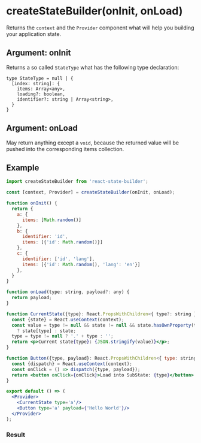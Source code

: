 
# createStateBuilder(onInit, onLoad)

Returns the `context` and the `Provider` component what will help you building your application state.

<Props of={createStateBuilder} />

## Argument: onInit

Returns a so called `StateType` what has the following type declaration:

```
type StateType = null | {
  [index: string]: {
    items: Array<any>,
    loading?: boolean,
    identifier?: string | Array<string>,
  }
}
```

## Argument: onLoad

May return anything except a `void`, because the returned value will be pushed into the corresponding items collection.

<Props of={onLoad} />

## Example

```jsx
import createStateBuilder from 'react-state-builder';

const [context, Provider] = createStateBuilder(onInit, onLoad);

function onInit() {
  return {
    a: {
      items: [Math.random()]
    },
    b: {
      identifier: 'id',
      items: [{'id': Math.random()}]
    },
    c: {
      identifier: ['id', 'lang'],
      items: [{'id': Math.random(), 'lang': 'en'}]
    },
  }
}

function onLoad(type: string, payload?: any) {
  return payload;
}

function CurrentState({type}: React.PropsWithChildren<{ type?: string }>) {
  const {state} = React.useContext(context);
  const value = type != null && state != null && state.hasOwnProperty(type)
    ? state[type] : state;
  type = type != null ? '.' + type : '';
  return <p>Current state{type}: {JSON.stringify(value)}</p>;
}

function Button({type, payload}: React.PropsWithChildren<{ type: string, payload: any }>) {
  const {dispatch} = React.useContext(context);
  const onClick = () => dispatch({type, payload});
  return <button onClick={onClick}>Load into SubState: {type}</button>
}

export default () => (
  <Provider>
    <CurrentState type='a'/>
    <Button type='a' payload={'Hello World'}/>
  </Provider>
);
```

### Result

<Preview>
  <Story id='createstatebuilder--load-without-identifier' />
</Preview>

